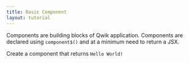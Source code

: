 ```yaml
---
title: Basic Component
layout: tutorial
---
```


Components are building blocks of Qwik application. Components are declared using `component$()` and at a minimum need to return a JSX.

Create a component that returns `Hello World!`
